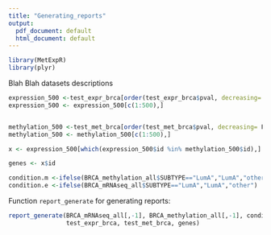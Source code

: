 ```yaml
---
title: "Generating_reports"
output:
  pdf_document: default
  html_document: default
---
```


```r
library(MetExpR)
library(plyr)
```

Blah Blah datasets descriptions

```r
expression_500 <-test_expr_brca[order(test_expr_brca$pval, decreasing= F),]
expression_500 <- expression_500[c(1:500),]


methylation_500 <-test_met_brca[order(test_met_brca$pval, decreasing= F),]
methylation_500 <- methylation_500[c(1:500),]

x <- expression_500[which(expression_500$id %in% methylation_500$id),]

genes <- x$id

condition.m <-ifelse(BRCA_methylation_all$SUBTYPE=="LumA","LumA","other")
condition.e <-ifelse(BRCA_mRNAseq_all$SUBTYPE=="LumA","LumA","other")
```

Function `report_generate` for generating reports:

```r
report_generate(BRCA_mRNAseq_all[,-1], BRCA_methylation_all[,-1], condition.e, condition.m,
                test_expr_brca, test_met_brca, genes)


```

